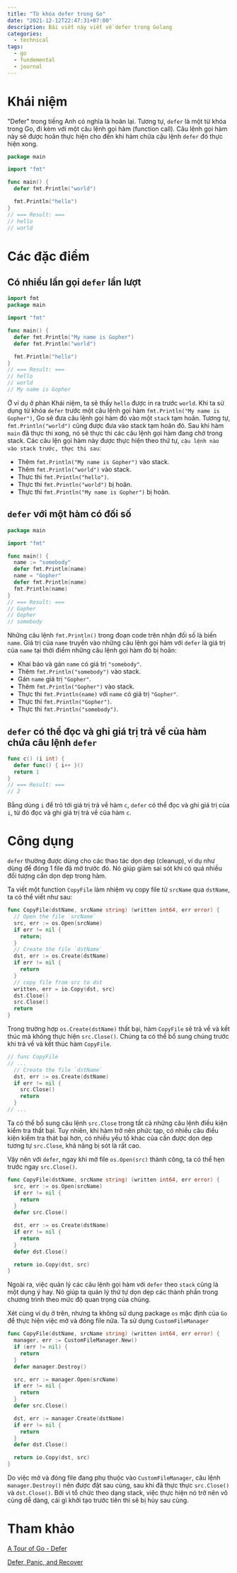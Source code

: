 ```yaml
---
title: "Từ khóa defer trong Go"
date: "2021-12-12T22:47:31+07:00"
description: Bài viết này viết về defer trong Golang
categories:
  - technical
tags:
  - go
  - fundemental
  - journal
---
```


# Khái niệm
"Defer" trong tiếng Anh có nghĩa là hoãn lại. Tương tự, `defer` là một từ khóa trong Go, đi kèm với một câu lệnh gọi hàm (function call). Câu lệnh gọi hàm này sẽ được hoãn thực hiện cho đến khi hàm chứa cậu lệnh `defer` đó thực hiện xong.
```go
package main

import "fmt"

func main() {
  defer fmt.Println("world")

  fmt.Println("hello")
}
// === Result: === 
// hello
// world
```
# Các đặc điểm
## Có nhiều lần gọi `defer` lần lượt
```go
import fmt
package main

import "fmt"

func main() {
  defer fmt.Println("My name is Gopher")
  defer fmt.Println("world")

  fmt.Println("hello")
}
// === Result: === 
// hello
// world
// My name is Gopher
```
Ở ví dụ ở phàn Khái niệm, ta sẽ thấy `hello` được in ra trước `world`. Khi ta sử dụng từ khóa `defer` trước một câu lệnh gọi hàm `fmt.Println("My name is Gopher")`, Go sẽ đưa câu lệnh gọi hàm đó vào một `stack` tạm hoãn. Tương tự, `fmt.Println("world")` cũng được đưa vào stack tạm hoãn đó. Sau khi hàm `main` đã thực thi xong, nó sẽ thực thi các câu lệnh gọi hàm đang chờ trong stack. Các câu lện gọi hàm này được thực hiện theo thứ tự, `cậu lệnh nào vào stack trước, thực thi sau`:
- Thêm `fmt.Println("My name is Gopher")` vào stack.
- Thêm `fmt.Println("world")` vào stack.
- Thực thi `fmt.Println("hello")`.
- Thực thi `fmt.Println("world")` bị hoãn.
- Thực thi `fmt.Println("My name is Gopher")` bị hoãn.
## `defer` với một hàm có đối số
```go
package main

import "fmt"

func main() {
  name := "somebody"
  defer fmt.Println(name)
  name = "Gopher"
  defer fmt.Println(name)
  fmt.Println(name)
}
// === Result: === 
// Gopher
// Gopher
// somebody
```
Những câu lệnh `fmt.Println()` trong đoạn code trên nhận đối số là biến `name`. Giá trị của `name` truyền vào những câu lệnh gọi hàm với `defer` là giá trị của `name` tại thời điểm những câu lệnh gọi hàm đó bị hoãn:
- Khai báo và gán `name` có giá trị `"somebody"`.
- Thêm `fmt.Println("somebody")` vào stack.
- Gán `name` giá trị `"Gopher"`.
- Thêm `fmt.Println("Gopher")` vào stack.
- Thực thi `fmt.Println(name)` với `name` có giá trị `"Gopher"`.
- Thực thi `fmt.Println("Gopher")`.
- Thực thi `fmt.Println("somebody")`.
## `defer` có thể đọc và ghi giá trị trả về của hàm chứa câu lệnh `defer`
```go
func c() (i int) {
  defer func() { i++ }()
  return 1
}
// === Result: === 
// 2
```
Bằng dùng `i` để trỏ tới giá trị trả về hàm `c`, `defer` có thể đọc và ghi giá trị của `i`, từ đó đọc và ghi giá trị trả về của hàm `c`. 
# Công dụng
`defer` thường được dùng cho các thao tác dọn dẹp (cleanup), ví dụ như dùng để đóng 1 file đã mở trước đó. Nó giúp giảm sai sót khi có quá nhiều đối tượng cần dọn dẹp trong hàm.

Ta viết một function `CopyFile` làm nhiệm vụ copy file từ `srcName` qua `dstName`, ta có thể viết như sau:
```go
func CopyFile(dstName, srcName string) (written int64, err error) {
  // Open the file `srcName`
  src, err := os.Open(srcName)
  if err != nil {
    return;
  }
  // Create the file `dstName`
  dst, err := os.Create(dstName)
  if err != nil {
    return
  }
  // copy file from src to dst
  written, err = io.Copy(dst, src)
  dst.Close()
  src.Close()
  return
}
```
Trong trường hợp `os.Create(dstName)` thất bại, hàm `CopyFile` sẽ trả về và kết thúc mà không thực hiện `src.Close()`. Chúng ta có thể bổ sung chúng trước khi trả về và kết thúc hàm `CopyFile`.
```go
// func CopyFile
// ...
  // Create the file `dstName`
  dst, err := os.Create(dstName)
  if err != nil {
    src.Close()
    return
  }
// ...
```
Ta có thể bổ sung câu lệnh `src.Close` trong tất cả những câu lệnh điều kiện kiểm tra thất bại. Tuy nhiên, khi hàm trở nên phức tạp, có nhiều câu điều kiện kiểm tra thát bại hơn, có nhiều yếu tố khác của cần được dọn dẹp tương tự `src.Close`, khả năng bị sót là rất cao.

Vậy nên với `defer`, ngay khi mở file `os.Open(src)` thành công, ta có thể hẹn trước ngay `src.Close()`.
```go
func CopyFile(dstName, srcName string) (written int64, err error) {
  src, err := os.Open(srcName)
  if err != nil {
    return
  }
  defer src.Close()

  dst, err := os.Create(dstName)
  if err != nil {
    return
  }
  defer dst.Close()

  return io.Copy(dst, src)
}
```
Ngoài ra, việc quản lý các câu lệnh gọi hàm với `defer` theo `stack` cũng là một dụng ý hay. Nó giúp ta quản lý thứ tự dọn dẹp các thành phần trong chương trình theo mức độ quan trọng của chúng.

Xét cùng ví dụ ở trên, nhưng ta không sử dụng package `os` mặc định của `Go` để thực hiện việc mở và đóng file nữa. Ta sử dụng `CustomFileManager`
```go
func CopyFile(dstName, srcName string) (written int64, err error) {
  manager, err := CustomFileManager.New()
  if (err != nil) {
    return
  }
  defer manager.Destroy()

  src, err := manager.Open(srcName)
  if err != nil {
    return
  }
  defer src.Close()

  dst, err := manager.Create(dstName)
  if err != nil {
    return
  }
  defer dst.Close()

  return io.Copy(dst, src)
}
```
Do việc mở và đóng file đang phụ thuộc vào `CustomFileManager`, câu lệnh `manager.Destroy()` nên được đặt sau cùng, sau khi đã thực thực `src.Close()` và `dst.Close()`. Bởi vì tổ chức theo dạng stack, việc thực hiện nó trở nên vô cùng dễ dàng, cái gì khởi tạo trước tiên thì sẽ bị hủy sau cùng.
# Tham khảo
[A Tour of Go - Defer](https://go.dev/tour/flowcontrol/12)

[Defer, Panic, and Recover](https://go.dev/blog/defer-panic-and-recover)

